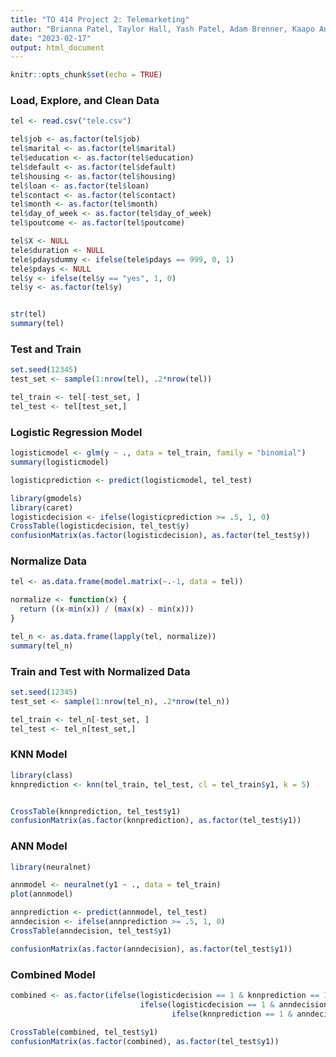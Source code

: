 ```yaml
---
title: "TO 414 Project 2: Telemarketing"
author: "Brianna Patel, Taylor Hall, Yash Patel, Adam Brenner, Kaapo Andsten"
date: "2023-02-17"
output: html_document
---
```


```r
knitr::opts_chunk$set(echo = TRUE)
```

### Load, Explore, and Clean Data

```r
tel <- read.csv("tele.csv")

tel$job <- as.factor(tel$job)
tel$marital <- as.factor(tel$marital)
tel$education <- as.factor(tel$education)
tel$default <- as.factor(tel$default)
tel$housing <- as.factor(tel$housing)
tel$loan <- as.factor(tel$loan)
tel$contact <- as.factor(tel$contact)
tel$month <- as.factor(tel$month)
tel$day_of_week <- as.factor(tel$day_of_week)
tel$poutcome <- as.factor(tel$poutcome)

tel$X <- NULL
tele$duration <- NULL
tele$pdaysdummy <- ifelse(tele$pdays == 999, 0, 1)
tele$pdays <- NULL
tel$y <- ifelse(tel$y == "yes", 1, 0)
tel$y <- as.factor(tel$y)


str(tel)
summary(tel)
```
### Test and Train

```r
set.seed(12345)
test_set <- sample(1:nrow(tel), .2*nrow(tel)) 

tel_train <- tel[-test_set, ]
tel_test <- tel[test_set,]
```

### Logistic Regression Model

```r
logisticmodel <- glm(y ~ ., data = tel_train, family = "binomial")
summary(logisticmodel)
```

```r
logisticprediction <- predict(logisticmodel, tel_test)

library(gmodels)
library(caret)
logisticdecision <- ifelse(logisticprediction >= .5, 1, 0)
CrossTable(logisticdecision, tel_test$y)
confusionMatrix(as.factor(logisticdecision), as.factor(tel_test$y))
```


### Normalize Data

```r
tel <- as.data.frame(model.matrix(~.-1, data = tel))

normalize <- function(x) {
  return ((x-min(x)) / (max(x) - min(x)))
}

tel_n <- as.data.frame(lapply(tel, normalize))
summary(tel_n)
```

### Train and Test with Normalized Data

```r
set.seed(12345)
test_set <- sample(1:nrow(tel_n), .2*nrow(tel_n)) 

tel_train <- tel_n[-test_set, ]
tel_test <- tel_n[test_set,]
```

### KNN Model

```r
library(class)
knnprediction <- knn(tel_train, tel_test, cl = tel_train$y1, k = 5)


CrossTable(knnprediction, tel_test$y1)
confusionMatrix(as.factor(knnprediction), as.factor(tel_test$y1))
```

### ANN Model

```r
library(neuralnet)

annmodel <- neuralnet(y1 ~ ., data = tel_train)
plot(annmodel)
```

```r
annprediction <- predict(annmodel, tel_test)
anndecision <- ifelse(annprediction >= .5, 1, 0)
CrossTable(anndecision, tel_test$y1)

confusionMatrix(as.factor(anndecision), as.factor(tel_test$y1))
```

### Combined Model 

```r
combined <- as.factor(ifelse(logisticdecision == 1 & knnprediction == 1, 1, 
                             ifelse(logisticdecision == 1 & anndecision == 1, 1, 
                                    ifelse(knnprediction == 1 & anndecision == 1, 1, 0))))

CrossTable(combined, tel_test$y1)
confusionMatrix(as.factor(combined), as.factor(tel_test$y1))
```

